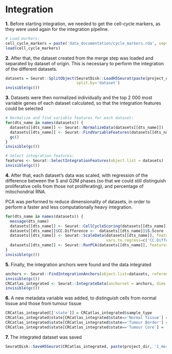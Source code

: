 # Integration


[**1.**]{style="color: black;"} Before starting integration, we needed to get the cell-cycle markers, as they were used again for the integration pipeline.

```r
# Load markers:
cell_cycle_markers = paste('data_documentation/cycle_markers.rda', sep='/')
load(cell_cycle_markers)
```

[**2.**]{style="color: black;"} After that, the dataset created from the merge step was loaded and separated by dataset of origin. This is necessary to perform the integration of the different datasets.

```r
datasets = Seurat::SplitObject(SeuratDisk::LoadH5Seurat(paste(project_dir, '1_merge/CRC.h5Seurat', sep='/')),
                               split.by='dataset')
invisible(gc())
```

[**3.**]{style="color: black;"} Datasets were then normalized individually and the top 2 000 most variable genes of each dataset calculated, so that the integration features could be selected

```r
# Normalize and find variable features for each dataset:
for(dts_name in names(datasets)) {
  datasets[[dts_name]] <- Seurat::NormalizeData(datasets[[dts_name]])
  datasets[[dts_name]] <- Seurat::FindVariableFeatures(datasets[[dts_name]], selection.method = "vst", nfeatures = 2000)
  gc()
}
invisible(gc())

# Select integration features:
features <- Seurat::SelectIntegrationFeatures(object.list = datasets)
invisible(gc())
```

[**4.**]{style="color: black;"} After that, each dataset's data was scaled, with regression of the difference between the S and G2M phases (so that we could still distinguish proliferative cells from those not proliferating), and percentage of mitochondrial RNA.

PCA was performed to reduce dimensionality of datasets, in order to perform a faster and less computationally heavy integration.

```r
for(dts_name in names(datasets)) {
  message(dts_name)
  datasets[[dts_name]] <- Seurat::CellCycleScoring(datasets[[dts_name]], g2m.features=g2m_genes, s.features=s_genes)
  datasets[[dts_name]]$CC.Difference <-  datasets[[dts_name]]$S.Score - datasets[[dts_name]]$G2M.Score
  datasets[[dts_name]] <- Seurat::ScaleData(datasets[[dts_name]], features = features, verbose = TRUE,
                                            vars.to.regress=c('CC.Difference', 'percent.mitochondrial_RNA'))
  datasets[[dts_name]] <- Seurat::RunPCA(datasets[[dts_name]], features = features, verbose = TRUE)
}
invisible(gc())
```

[**5.**]{style="color: black;"} Finally, the integration anchors were found and the data integrated

```r
anchors <- Seurat::FindIntegrationAnchors(object.list=datasets, reference=c(2, 4), reduction = "rpca", dims = 1:50)
invisible(gc())
CRCatlas_integrated <- Seurat::IntegrateData(anchorset = anchors, dims = 1:50)
invisible(gc())
```

[**6.**]{style="color: black;"} A new metadata variable was added, to distinguish cells from normal tissue and those from tumour tissue

```r
CRCatlas_integrated[['state']] = CRCatlas_integrated$sample_type
CRCatlas_integrated$state[CRCatlas_integrated$state=='Normal Tissue'] = 'Normal'
CRCatlas_integrated$state[CRCatlas_integrated$state=='Tumour Border'] = 'Tumor'
CRCatlas_integrated$state[CRCatlas_integrated$state=='Tumour Core'] = 'Tumor'
```

[**7.**]{style="color: black;"} The integrated dataset was saved

```r
SeuratDisk::SaveH5Seurat(CRCatlas_integrated, paste(project_dir, '1_merge/CRC_integrated.h5Seurat', sep='/'))
```

